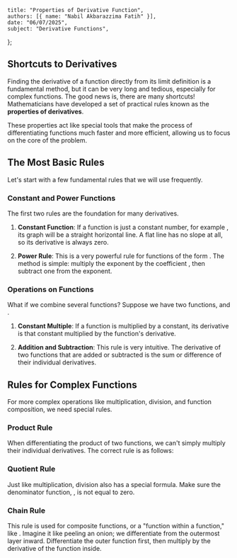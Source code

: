     title: "Properties of Derivative Function",
    authors: [{ name: "Nabil Akbarazzima Fatih" }],
    date: "06/07/2025",
    subject: "Derivative Functions",
};

## Shortcuts to Derivatives

Finding the derivative of a function directly from its limit definition is a fundamental method, but it can be very long and tedious, especially for complex functions. The good news is, there are many shortcuts! Mathematicians have developed a set of practical rules known as the **properties of derivatives**.

These properties act like special tools that make the process of differentiating functions much faster and more efficient, allowing us to focus on the core of the problem.

## The Most Basic Rules

Let's start with a few fundamental rules that we will use frequently.

### Constant and Power Functions

The first two rules are the foundation for many derivatives.

1.  **Constant Function**: If a function is just a constant number, for example <InlineMath math="f(x) = k" />, its graph will be a straight horizontal line. A flat line has no slope at all, so its derivative is always zero.
    
    <BlockMath math="f(x) = k \implies f'(x) = 0" />

2.  **Power Rule**: This is a very powerful rule for functions of the form <InlineMath math="f(x) = ax^n" />. The method is simple: multiply the exponent <InlineMath math="n" /> by the coefficient <InlineMath math="a" />, then subtract one from the exponent.
    
    <BlockMath math="f(x) = ax^n \implies f'(x) = n \cdot ax^{n-1}" />

### Operations on Functions

What if we combine several functions? Suppose we have two functions, <InlineMath math="u(x)" /> and <InlineMath math="v(x)" />.

1.  **Constant Multiple**: If a function is multiplied by a constant, its derivative is that constant multiplied by the function's derivative.
    
    <BlockMath math="f(x) = k \cdot u(x) \implies f'(x) = k \cdot u'(x)" />

2.  **Addition and Subtraction**: This rule is very intuitive. The derivative of two functions that are added or subtracted is the sum or difference of their individual derivatives.
    
    <BlockMath math="f(x) = u(x) \pm v(x) \implies f'(x) = u'(x) \pm v'(x)" />

## Rules for Complex Functions

For more complex operations like multiplication, division, and function composition, we need special rules.

### Product Rule

When differentiating the product of two functions, we can't simply multiply their individual derivatives. The correct rule is as follows:

<BlockMath math="f(x) = u(x)v(x) \implies f'(x) = u'(x)v(x) + u(x)v'(x)" />

### Quotient Rule

Just like multiplication, division also has a special formula. Make sure the denominator function, <InlineMath math="v(x)" />, is not equal to zero.

<BlockMath math="f(x) = \frac{u(x)}{v(x)} \implies f'(x) = \frac{u'(x)v(x) - u(x)v'(x)}{[v(x)]^2}" />

### Chain Rule

This rule is used for composite functions, or a "function within a function," like <InlineMath math="f(x) = [u(x)]^n" />. Imagine it like peeling an onion; we differentiate from the outermost layer inward. Differentiate the outer function first, then multiply by the derivative of the function inside.

<BlockMath math="f(x) = [u(x)]^n \implies f'(x) = n[u(x)]^{n-1} \cdot u'(x)" />